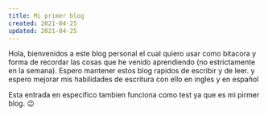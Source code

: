 ```yaml
---
title: Mi primer blog
created: 2021-04-25
updated: 2021-04-25
---
```


Hola, bienvenidos a este blog personal el cual quiero usar como bitacora y forma de recordar las cosas que he venido aprendiendo (no estrictamente en la semana). Espero mantener estos blog rapidos de escribir y de leer. y espero mejorar mis habilidades de escritura con ello en ingles y en español 

Esta entrada en especifico tambien funciona como test ya que es mi pirmer blog. 😉

